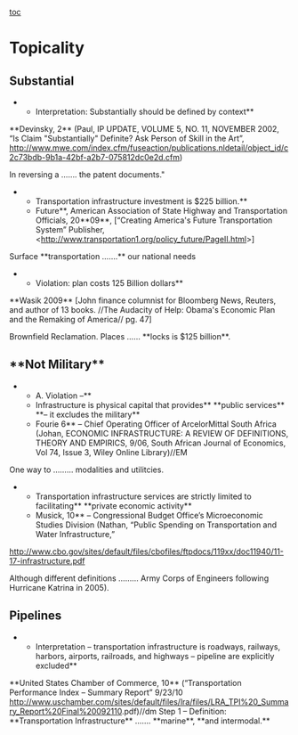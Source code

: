 [[toc]]
=Topicality= 
==Substantial== 
**Interpretation: Substantially should be defined by context**
<span class="s1">**Devinsky, 2**</span> (Paul, IP UPDATE, VOLUME 5, NO. 11, NOVEMBER 2002, “Is Claim "Substantially" Definite? Ask Person of Skill in the Art”, http://www.mwe.com/index.cfm/fuseaction/publications.nldetail/object_id/c2c73bdb-9b1a-42bf-a2b7-075812dc0e2d.cfm)

In reversing a ……. the patent documents."


**Transportation infrastructure investment is $225 billion.**
**Future**, American Association of State Highway and Transportation Officials, 20**09**, [“Creating America's Future Transportation System” Publisher, <http://www.transportation1.org/policy_future/PageII.html>]
Surface <span class="s2">**transportation …….**</span> our national needs
**Violation: plan costs 125 Billion dollars**
<span class="s3">**Wasik 2009**</span> [John finance columnist for Bloomberg News, Reuters, and author of 13 books. //The Audacity of Help: Obama's Economic Plan and the Remaking of America// pg. 47]

Brownfield Reclamation. Places ……<span class="s2"> **locks is $125 billion**</span><span class="s4">.</span>

==**Not Military**== 

**A. Violation –**
**Infrastructure is physical capital that provides** <span class="s1">**public services**</span> **– it excludes the military**
**Fourie 6** – Chief Operating Officer of ArcelorMittal South Africa (Johan, ECONOMIC INFRASTRUCTURE: A REVIEW OF DEFINITIONS, THEORY AND EMPIRICS, 9/06, South African Journal of Economics, Vol 74, Issue 3, Wiley Online Library)//EM

<span class="s2">One way to ………</span> modalities and utilitcies.

**Transportation infrastructure services are strictly limited to facilitating** <span class="s1">**private economic activity**</span>
**Musick, 10** – Congressional Budget Office’s Microeconomic Studies Division (Nathan, “Public Spending on Transportation and Water Infrastructure,”
[[http://www.cbo.gov/sites/default/files/cbofiles/ftpdocs/119xx/doc11940/11-17-infrastructure.pdf]]


Although different definitions ……… Army Corps of Engineers following Hurricane Katrina in 2005).

==Pipelines== 

**Interpretation – transportation infrastructure is roadways, railways, harbors, airports, railroads, and highways – pipeline are explicitly excluded**
<span class="s1">**United States Chamber of Commerce, 10**</span> (“Transportation Performance Index – Summary Report” 9/23/10 [[http://www.uschamber.com/sites/default/files/lra/files/LRA_TPI%20_Summary_Report%20Final%20092110]].pdf)//dm
Step 1 – Definition: <span class="s1">**Transportation Infrastructure**</span> ……. <span class="s1">**marine**</span>, <span class="s1">**and intermodal.**</span>